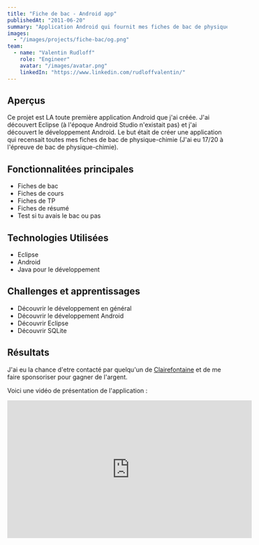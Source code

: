 ```yaml
---
title: "Fiche de bac - Android app"
publishedAt: "2011-06-20"
summary: "Application Android qui fournit mes fiches de bac de physique-chimie."
images:
  - "/images/projects/fiche-bac/og.png"
team:
  - name: "Valentin Rudloff"
    role: "Engineer"
    avatar: "/images/avatar.png"
    linkedIn: "https://www.linkedin.com/rudloffvalentin/"
---
```


## Aperçus

Ce projet est LA toute première application Android que j'ai créée. J'ai découvert Eclipse (à l'époque Android Studio n'existait pas) et j'ai découvert le développement Android.
Le but était de créer une application qui recensait toutes mes fiches de bac de physique-chimie (J'ai eu 17/20 à l'épreuve de bac de physique-chimie).

## Fonctionnalitées principales

- Fiches de bac
- Fiches de cours
- Fiches de TP
- Fiches de résumé
- Test si tu avais le bac ou pas

## Technologies Utilisées

- Eclipse
- Android
- Java pour le développement

## Challenges et apprentissages

- Découvrir le développement en général
- Découvrir le développement Android
- Découvrir Eclipse
- Découvrir SQLite

## Résultats

J'ai eu la chance d'etre contacté par quelqu'un de [Clairefontaine](https://www.clairefontaine.com/fr/) et de me faire sponsoriser pour gagner de l'argent.

Voici une vidéo de présentation de l'application :

<iframe width="560" height="315" src="https://www.youtube.com/embed/51WNxOaalrI?si=kuE0Le-DvTKebATu" title="YouTube video player" frameborder="0" allow="accelerometer; autoplay; clipboard-write; encrypted-media; gyroscope; picture-in-picture; web-share" referrerpolicy="strict-origin-when-cross-origin" allowfullscreen></iframe>